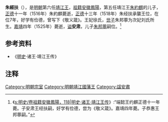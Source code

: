 '''朱經扶'''（{{bd|1493年||1525年||catIdx=Z}}），是[[明朝|明朝]]第六任[[靖江王|靖江王]]，[[祖籍|祖籍]][[安徽|安徽]][[鳳陽|鳳陽]]，第五任靖江王[[朱約麒|朱約麒]]的儿子，[[正德_(明朝)|正德]]十一年（1516年）朱約麒薨逝，[[正德_(明朝)|正德]]十三年（1518年）朱经扶承襲王位，在位7年，好学有俭德，曾写下《敬义箴》。王妃徐氏，[[世子|世子]]朱邦薴为次妃刘氏所生。[[嘉靖|嘉靖]]四年（1525年）薨逝，[[谥|谥]]'''安肃'''，儿子[[朱邦薴|朱邦薴]]嗣位。<ref>《[[s:明史/卷祖籍[[安徽|s:明史/卷祖籍[[安徽]][[鳳陽|鳳陽]]，118|明史·诸王·靖江王传]]》:“端懿王约麒正德十一年薨。子安肃王经扶嗣，好学有俭德，尝为《敬义箴》。嘉靖四年薨。子恭惠王邦薴嗣。”</ref>

{{Ahnentafel top}}<center>
{{ahnentafel-compact5
|boxstyle_1=background-color: #ff8000;
|boxstyle_2=background-color: #ff6700;
|boxstyle_3=background-color: #ff4e00;
|boxstyle_4=background-color: #ff3500;
|boxstyle_5=background-color: #ff1c00;
|1='''靖江安肃王朱經扶'''
|2='''父：'''靖江端懿王[[朱約麒|朱約麒]]
|3='''母：'''靖江端懿王妃杨氏
|4='''祖父：'''靖江昭和王[[朱規裕|朱規裕]]
|5='''祖母：'''靖江昭和王妃林氏
|6=
|7=
|8='''曾祖父：'''（追封）靖江怀顺王[[朱相承|朱相承]]
|9='''曾祖母：'''靖江怀顺王妃谷氏
|10=
|11=
|12=
|13=
|14=
|15=
|16='''高祖父：'''靖江庄简王[[朱佐敬|朱佐敬]]
|17='''高祖母：'''靖江庄简王妃沈氏
|18=
|19=
|20=
|21=
|22=
|23=
|24=
|25=
|26=
|27=
|28=
|29=
|30=
|31=
}}</center>
{{ahnentafel bottom}}

{{start box}}
{{s-before|父端懿王[[朱約麒|朱約麒]]}}
{{s-title|[[明朝|明朝]][[明朝藩王列表_(仁祖系)|靖江王]]|1518年－1525年}}
{{s-after|子恭惠王[[朱邦薴|朱邦薴]]}}
{{end box}}

==参考资料==
*《[[明史|明史]]·诸王·靖江王传》

==注释==
{{Reflist}}

[[Category:明朝宗室|Category:明朝宗室]]
[[Category:明朝靖江國藩王|Category:明朝靖江國藩王]]
[[Category:諡安肅|Category:諡安肅]]